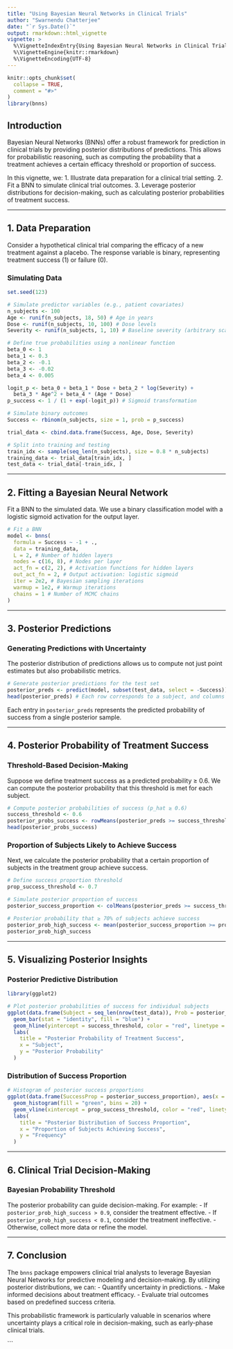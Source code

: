 ```yaml
---
title: "Using Bayesian Neural Networks in Clinical Trials"
author: "Swarnendu Chatterjee"
date: "`r Sys.Date()`"
output: rmarkdown::html_vignette
vignette: >
  %\VignetteIndexEntry{Using Bayesian Neural Networks in Clinical Trials}
  %\VignetteEngine{knitr::rmarkdown}
  %\VignetteEncoding{UTF-8}
---
```


```r
knitr::opts_chunk$set(
  collapse = TRUE,
  comment = "#>"
)
library(bnns)
```

## Introduction

Bayesian Neural Networks (BNNs) offer a robust framework for prediction in clinical trials by providing posterior distributions of predictions. This allows for probabilistic reasoning, such as computing the probability that a treatment achieves a certain efficacy threshold or proportion of success.

In this vignette, we:
1. Illustrate data preparation for a clinical trial setting.
2. Fit a BNN to simulate clinical trial outcomes.
3. Leverage posterior distributions for decision-making, such as calculating posterior probabilities of treatment success.

---

## 1. Data Preparation

Consider a hypothetical clinical trial comparing the efficacy of a new treatment against a placebo. The response variable is binary, representing treatment success (1) or failure (0).

### Simulating Data

```r
set.seed(123)

# Simulate predictor variables (e.g., patient covariates)
n_subjects <- 100
Age <- runif(n_subjects, 18, 50) # Age in years
Dose <- runif(n_subjects, 10, 100) # Dose levels
Severity <- runif(n_subjects, 1, 10) # Baseline severity (arbitrary scale)

# Define true probabilities using a nonlinear function
beta_0 <- 1
beta_1 <- 0.3
beta_2 <- -0.1
beta_3 <- -0.02
beta_4 <- 0.005

logit_p <- beta_0 + beta_1 * Dose + beta_2 * log(Severity) +
  beta_3 * Age^2 + beta_4 * (Age * Dose)
p_success <- 1 / (1 + exp(-logit_p)) # Sigmoid transformation

# Simulate binary outcomes
Success <- rbinom(n_subjects, size = 1, prob = p_success)

trial_data <- cbind.data.frame(Success, Age, Dose, Severity)

# Split into training and testing
train_idx <- sample(seq_len(n_subjects), size = 0.8 * n_subjects)
training_data <- trial_data[train_idx, ]
test_data <- trial_data[-train_idx, ]
```

---

## 2. Fitting a Bayesian Neural Network

Fit a BNN to the simulated data. We use a binary classification model with a logistic sigmoid activation for the output layer.

```r
# Fit a BNN
model <- bnns(
  formula = Success ~ -1 + .,
  data = training_data,
  L = 2, # Number of hidden layers
  nodes = c(16, 8), # Nodes per layer
  act_fn = c(2, 2), # Activation functions for hidden layers
  out_act_fn = 2, # Output activation: logistic sigmoid
  iter = 2e2, # Bayesian sampling iterations
  warmup = 1e2, # Warmup iterations
  chains = 1 # Number of MCMC chains
)
```

---

## 3. Posterior Predictions

### Generating Predictions with Uncertainty

The posterior distribution of predictions allows us to compute not just point estimates but also probabilistic metrics.

```r
# Generate posterior predictions for the test set
posterior_preds <- predict(model, subset(test_data, select = -Success))
head(posterior_preds) # Each row corresponds to a subject, and columns are MCMC samples
```

Each entry in `posterior_preds` represents the predicted probability of success from a single posterior sample.

---

## 4. Posterior Probability of Treatment Success

### Threshold-Based Decision-Making

Suppose we define treatment success as a predicted probability ≥ 0.6. We can compute the posterior probability that this threshold is met for each subject.

```r
# Compute posterior probabilities of success (p_hat ≥ 0.6)
success_threshold <- 0.6
posterior_probs_success <- rowMeans(posterior_preds >= success_threshold)
head(posterior_probs_success)
```

### Proportion of Subjects Likely to Achieve Success

Next, we calculate the posterior probability that a certain proportion of subjects in the treatment group achieve success.

```r
# Define success proportion threshold
prop_success_threshold <- 0.7

# Simulate posterior proportion of success
posterior_success_proportion <- colMeans(posterior_preds >= success_threshold)

# Posterior probability that ≥ 70% of subjects achieve success
posterior_prob_high_success <- mean(posterior_success_proportion >= prop_success_threshold)
posterior_prob_high_success
```

---

## 5. Visualizing Posterior Insights

### Posterior Predictive Distribution

```r
library(ggplot2)

# Plot posterior probabilities of success for individual subjects
ggplot(data.frame(Subject = seq_len(nrow(test_data)), Prob = posterior_probs_success), aes(x = Subject, y = Prob)) +
  geom_bar(stat = "identity", fill = "blue") +
  geom_hline(yintercept = success_threshold, color = "red", linetype = "dashed") +
  labs(
    title = "Posterior Probability of Treatment Success",
    x = "Subject",
    y = "Posterior Probability"
  )
```

### Distribution of Success Proportion

```r
# Histogram of posterior success proportions
ggplot(data.frame(SuccessProp = posterior_success_proportion), aes(x = SuccessProp)) +
  geom_histogram(fill = "green", bins = 20) +
  geom_vline(xintercept = prop_success_threshold, color = "red", linetype = "dashed") +
  labs(
    title = "Posterior Distribution of Success Proportion",
    x = "Proportion of Subjects Achieving Success",
    y = "Frequency"
  )
```

---

## 6. Clinical Trial Decision-Making

### Bayesian Probability Threshold

The posterior probability can guide decision-making. For example:
- If `posterior_prob_high_success > 0.9`, consider the treatment effective.
- If `posterior_prob_high_success < 0.1`, consider the treatment ineffective.
- Otherwise, collect more data or refine the model.

---

## 7. Conclusion

The `bnns` package empowers clinical trial analysts to leverage Bayesian Neural Networks for predictive modeling and decision-making. By utilizing posterior distributions, we can:
- Quantify uncertainty in predictions.
- Make informed decisions about treatment efficacy.
- Evaluate trial outcomes based on predefined success criteria.

This probabilistic framework is particularly valuable in scenarios where uncertainty plays a critical role in decision-making, such as early-phase clinical trials.

```
